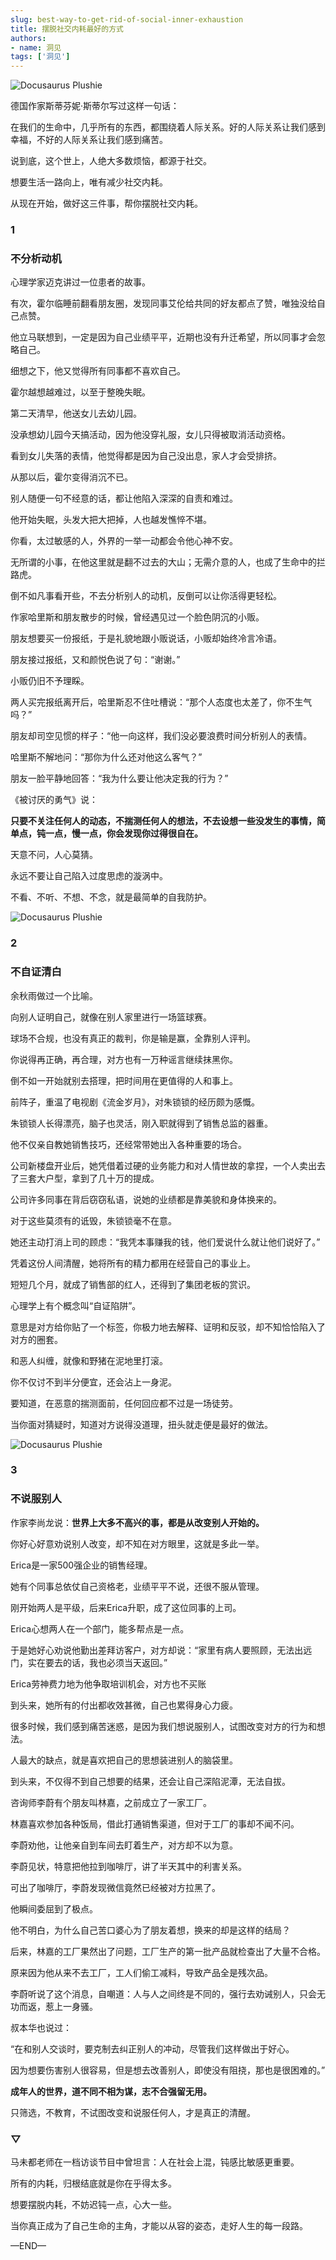 ```yaml
---
slug: best-way-to-get-rid-of-social-inner-exhaustion
title: 摆脱社交内耗最好的方式
authors:
- name: 洞见
tags: ['洞见']
---
```




![Docusaurus Plushie](./1.jpeg)

德国作家斯蒂芬妮·斯蒂尔写过这样一句话：

在我们的生命中，几乎所有的东西，都围绕着人际关系。好的人际关系让我们感到幸福，不好的人际关系让我们感到痛苦。

说到底，这个世上，人绝大多数烦恼，都源于社交。

想要生活一路向上，唯有减少社交内耗。

从现在开始，做好这三件事，帮你摆脱社交内耗。




<div style={{textAlign: 'center', color: '#FF8C00'}}>  
  <h3>1</h3>
  <h3>不分析动机</h3>
</div>


心理学家迈克讲过一位患者的故事。

有次，霍尔临睡前翻看朋友圈，发现同事艾伦给共同的好友都点了赞，唯独没给自己点赞。

他立马联想到，一定是因为自己业绩平平，近期也没有升迁希望，所以同事才会忽略自己。

细想之下，他又觉得所有同事都不喜欢自己。

霍尔越想越难过，以至于整晚失眠。

第二天清早，他送女儿去幼儿园。

没承想幼儿园今天搞活动，因为他没穿礼服，女儿只得被取消活动资格。

看到女儿失落的表情，他觉得都是因为自己没出息，家人才会受排挤。

从那以后，霍尔变得消沉不已。

别人随便一句不经意的话，都让他陷入深深的自责和难过。

他开始失眠，头发大把大把掉，人也越发憔悴不堪。

你看，太过敏感的人，外界的一举一动都会令他心神不安。

无所谓的小事，在他这里就是翻不过去的大山；无需介意的人，也成了生命中的拦路虎。

倒不如凡事看开些，不去分析别人的动机，反倒可以让你活得更轻松。

作家哈里斯和朋友散步的时候，曾经遇见过一个脸色阴沉的小贩。

朋友想要买一份报纸，于是礼貌地跟小贩说话，小贩却始终冷言冷语。

朋友接过报纸，又和颜悦色说了句：“谢谢。”

小贩仍旧不予理睬。

两人买完报纸离开后，哈里斯忍不住吐槽说：“那个人态度也太差了，你不生气吗？”

朋友却司空见惯的样子：“他一向这样，我们没必要浪费时间分析别人的表情。

哈里斯不解地问：“那你为什么还对他这么客气？”

朋友一脸平静地回答：“我为什么要让他决定我的行为？”

《被讨厌的勇气》说：

**只要不关注任何人的动态，不揣测任何人的想法，不去设想一些没发生的事情，简单点，钝一点，慢一点，你会发现你过得很自在。**

天意不问，人心莫猜。

永远不要让自己陷入过度思虑的漩涡中。

不看、不听、不想、不念，就是最简单的自我防护。




![Docusaurus Plushie](./2.jpeg)


<div style={{textAlign: 'center', color: '#FF8C00'}}>  
  <h3>2</h3>
  <h3>不自证清白</h3>
</div>


余秋雨做过一个比喻。

向别人证明自己，就像在别人家里进行一场篮球赛。

球场不合规，也没有真正的裁判，你是输是赢，全靠别人评判。

你说得再正确，再合理，对方也有一万种谣言继续抹黑你。

倒不如一开始就别去搭理，把时间用在更值得的人和事上。

前阵子，重温了电视剧《流金岁月》，对朱锁锁的经历颇为感慨。

朱锁锁人长得漂亮，脑子也灵活，刚入职就得到了销售总监的器重。

他不仅亲自教她销售技巧，还经常带她出入各种重要的场合。

公司新楼盘开业后，她凭借着过硬的业务能力和对人情世故的拿捏，一个人卖出去了三套大户型，拿到了几十万的提成。

公司许多同事在背后窃窃私语，说她的业绩都是靠美貌和身体换来的。

对于这些莫须有的诋毁，朱锁锁毫不在意。

她还主动打消上司的顾虑：“我凭本事赚我的钱，他们爱说什么就让他们说好了。”

凭着这份人间清醒，她将所有的精力都用在经营自己的事业上。

短短几个月，就成了销售部的红人，还得到了集团老板的赏识。

心理学上有个概念叫“自证陷阱”。

意思是对方给你贴了一个标签，你极力地去解释、证明和反驳，却不知恰恰陷入了对方的圈套。

和恶人纠缠，就像和野猪在泥地里打滚。

你不仅讨不到半分便宜，还会沾上一身泥。

要知道，在恶意的揣测面前，任何回应都不过是一场徒劳。

当你面对猜疑时，知道对方说得没道理，扭头就走便是最好的做法。



![Docusaurus Plushie](./3.jpeg)




<div style={{textAlign: 'center', color: '#FF8C00'}}>  
  <h3>3</h3>
  <h3>不说服别人</h3>
</div>


作家李尚龙说：**世界上大多不高兴的事，都是从改变别人开始的。**

你好心好意劝说别人改变，却不知在对方眼里，这就是多此一举。

Erica是一家500强企业的销售经理。

她有个同事总依仗自己资格老，业绩平平不说，还很不服从管理。

刚开始两人是平级，后来Erica升职，成了这位同事的上司。

Erica心想两人在一个部门，能多帮点是一点。

于是她好心劝说他勤出差拜访客户，对方却说：“家里有病人要照顾，无法出远门，实在要去的话，我也必须当天返回。”

Erica劳神费力地为他争取培训机会，对方也不买账

到头来，她所有的付出都收效甚微，自己也累得身心力疲。

很多时候，我们感到痛苦迷惑，是因为我们想说服别人，试图改变对方的行为和想法。

人最大的缺点，就是喜欢把自己的思想装进别人的脑袋里。

到头来，不仅得不到自己想要的结果，还会让自己深陷泥潭，无法自拔。

咨询师李蔚有个朋友叫林嘉，之前成立了一家工厂。

林嘉喜欢参加各种饭局，借此打通销售渠道，但对于工厂的事却不闻不问。

李蔚劝他，让他亲自到车间去盯着生产，对方却不以为意。

李蔚见状，特意把他拉到咖啡厅，讲了半天其中的利害关系。

可出了咖啡厅，李蔚发现微信竟然已经被对方拉黑了。

他瞬间委屈到了极点。

他不明白，为什么自己苦口婆心为了朋友着想，换来的却是这样的结局？

后来，林嘉的工厂果然出了问题，工厂生产的第一批产品就检查出了大量不合格。

原来因为他从来不去工厂，工人们偷工减料，导致产品全是残次品。

李蔚听说了这个消息，自嘲道：人与人之间终是不同的，强行去劝诫别人，只会无功而返，惹上一身骚。

叔本华也说过：

“在和别人交谈时，要克制去纠正别人的冲动，尽管我们这样做出于好心。

因为想要伤害别人很容易，但是想去改善别人，即使没有阻挠，那也是很困难的。”

**成年人的世界，道不同不相为谋，志不合强留无用。**

只筛选，不教育，不试图改变和说服任何人，才是真正的清醒。




<div style={{textAlign: 'center', color: '#FF8C00'}}>  
  <h3>▽</h3>
</div>


马未都老师在一档访谈节目中曾坦言：人在社会上混，钝感比敏感更重要。

所有的内耗，归根结底就是你在乎得太多。

想要摆脱内耗，不妨迟钝一点，心大一些。

当你真正成为了自己生命的主角，才能以从容的姿态，走好人生的每一段路。




—END—



